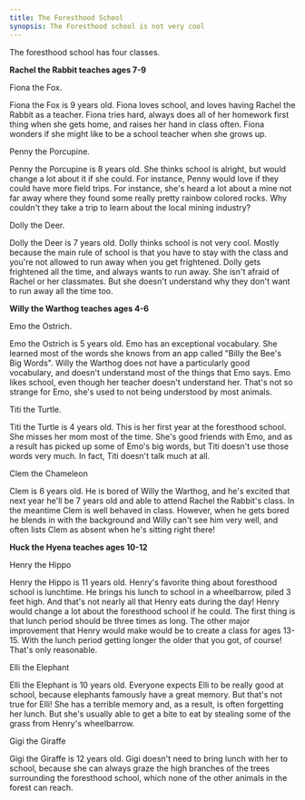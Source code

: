```yaml
---
title: The Foresthood School
synopsis: The Foresthood school is not very cool
---
```


The foresthood school has four classes.

**Rachel the Rabbit teaches ages 7-9**

Fiona the Fox.

Fiona the Fox is 9 years old. Fiona loves school, and loves having Rachel the Rabbit as a teacher.  Fiona tries hard, always does all of her homework first thing when she gets home, and raises her hand in class often.  Fiona wonders if she might like to be a school teacher when she grows up.

Penny the Porcupine.

Penny the Porcupine is 8 years old.  She thinks school is alright, but would change a lot about it if she could.  For instance, Penny would love if they could have more field trips.  For instance, she's heard a lot about a mine not far away where they found some really pretty rainbow colored rocks.  Why couldn't they take a trip to learn about the local mining industry?

Dolly the Deer.

Dolly the Deer is 7 years old.  Dolly thinks school is not very cool.  Mostly because the main rule of school is that you have to stay with the class and you're not allowed to run away when you get frightened.  Dolly gets frightened all the time, and always wants to run away.  She isn't afraid of Rachel or her classmates.  But she doesn't understand why they don't want to run away all the time too.

**Willy the Warthog teaches ages 4-6**

Emo the Ostrich.

Emo the Ostrich is 5 years old.  Emo has an exceptional vocabulary.  She learned most of the words she knows from an app called "Billy the Bee's Big Words". Willy the Warthog does not have a particularly good vocabulary, and doesn't understand most of the things that Emo says.  Emo likes school, even though her teacher doesn't understand her.  That's not so strange for Emo, she's used to not being understood by most animals.

Titi the Turtle.

Titi the Turtle is 4 years old.  This is her first year at the foresthood school.  She misses her mom most of the time.  She's good friends with Emo, and as a result has picked up some of Emo's big words, but Titi doesn't use those words very much. In fact, Titi doesn't talk much at all.

Clem the Chameleon

Clem is 6 years old.  He is bored of Willy the Warthog, and he's excited that next year he'll be 7 years old and able to attend Rachel the Rabbit's class.  In the meantime Clem is well behaved in class.  However, when he gets bored he blends in with the background and Willy can't see him very well, and often lists Clem as absent when he's sitting right there!

**Huck the Hyena teaches ages 10-12**

Henry the Hippo

Henry the Hippo is 11 years old.  Henry's favorite thing about foresthood school is lunchtime. He brings his lunch to school in a wheelbarrow, piled 3 feet high.  And that's not nearly all that Henry eats during the day! Henry would change a lot about the foresthood school if he could.  The first thing is that lunch period should be three times as long.  The other major improvement that Henry would make would be to create a class for ages 13-15. With the lunch period getting longer the older that you got, of course! That's only reasonable.

Elli the Elephant

Elli the Elephant is 10 years old. Everyone expects Elli to be really good at school, because elephants famously have a great memory. But that's not true for Elli! She has a terrible memory and, as a result, is often forgetting her lunch.  But she's usually able to get a bite to eat by stealing some of the grass from Henry's wheelbarrow.

Gigi the Giraffe

Gigi the Giraffe is 12 years old. Gigi doesn't need to bring lunch with her to school, because she can always graze the high branches of the trees surrounding the foresthood school, which none of the other animals in the forest can reach.
